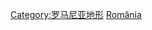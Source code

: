 {{Catnav|頁面分類|地理|水體|河流|歐洲河流}}
{{Catnav|頁面分類|地理|地形|河流|歐洲河流}}
{{Catnav|頁面分類|地理|各國地理|羅馬尼亞地理}}
{{Catnav|頁面分類|各種主題的頁面分類|按國家分類|各國地理|羅馬尼亞地理}}
{{Commons category|Rivers of Romania}}

[[Category:罗马尼亚地形|Category:罗马尼亚地形]]
[[Category:欧洲各国河流|România]]